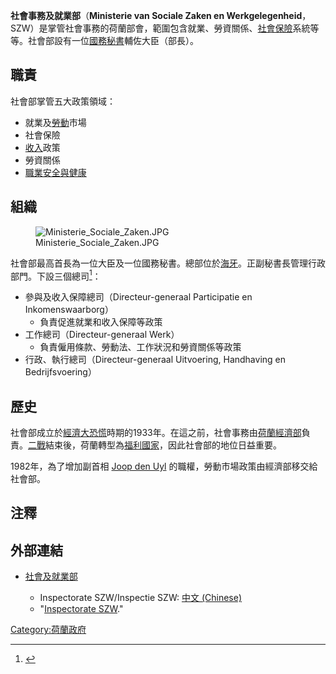 {{Link style|time=2015-12-12T05:12:27+00:00}}
{{荷蘭政治}}
'''社會事務及就業部'''（'''Ministerie van Sociale Zaken en Werkgelegenheid'''，SZW）是掌管社會事務的荷蘭部會，範圍包含就業、勞資關係、[[社會保險|社會保險]]系統等等。社會部設有一位[[國務秘書|國務秘書]]輔佐大臣（部長）。

==職責==
社會部掌管五大政策領域：
* 就業及[[勞動|勞動]]市場
* 社會保險
* [[收入|收入]]政策
* 勞資關係
* [[職業安全與健康|職業安全與健康]]  

==組織==
[[Image:Ministerie_Sociale_Zaken.JPG|thumb]]

社會部最高首長為一位大臣及一位國務秘書。總部位於[[海牙|海牙]]。正副秘書長管理行政部門。下設三個總司<ref>{{cite web|url=http://english.szw.nl/index.cfm?menu_item_id=14646&rubriek_id=392023&rubriek_item=392026&hoofdmenu_item_id=14634|title=Organisation structure}}{{dead link|date=2018年4月 |bot=InternetArchiveBot |fix-attempted=yes }}</ref>：

*參與及收入保障總司（Directeur-generaal Participatie en Inkomenswaarborg）
**負責促進就業和收入保障等政策
*工作總司（Directeur-generaal Werk）
**負責僱用條款、勞動法、工作狀況和勞資關係等政策
*行政、執行總司（Directeur-generaal Uitvoering, Handhaving en Bedrijfsvoering）

==歷史==
社會部成立於[[經濟大恐慌|經濟大恐慌]]時期的1933年。在這之前，社會事務由[[荷蘭經濟部|荷蘭經濟部]]負責。[[二戰|二戰]]結束後，荷蘭轉型為[[福利國家|福利國家]]，因此社會部的地位日益重要。

1982年，為了增加副首相 [[:en:Joop_den_Uyl|Joop den Uyl]] 的職權，勞動市場政策由經濟部移交給社會部。

==注釋==
<references/>

== 外部連結 ==
*{{nl icon}} [http://www.minszw.nl 社會及就業部] {{Wayback|url=http://www.minszw.nl/ |date=20100702212810 }}  
** Inspectorate SZW/Inspectie SZW: [https://web.archive.org/web/20130120010743/http://www.inspectieszw.nl/other_languages/chinese/ 中文 (Chinese)]
** "[https://web.archive.org/web/20130115214447/http://www.inspectieszw.nl/english/index.aspx Inspectorate SZW]." {{en icon}} 
{{Dutch ministries}}

[[Category:荷蘭政府|Category:荷蘭政府]]